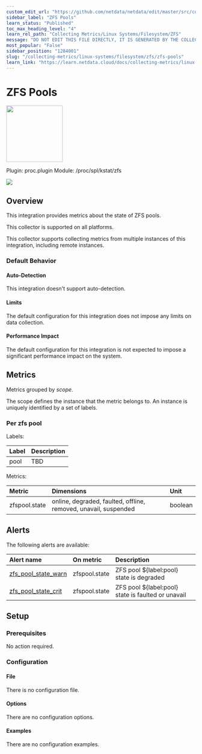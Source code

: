 ```yaml
---
custom_edit_url: "https://github.com/netdata/netdata/edit/master/src/collectors/proc.plugin/metadata.yaml"
sidebar_label: "ZFS Pools"
learn_status: "Published"
toc_max_heading_level: "4"
learn_rel_path: "Collecting Metrics/Linux Systems/Filesystem/ZFS"
message: "DO NOT EDIT THIS FILE DIRECTLY, IT IS GENERATED BY THE COLLECTOR'S metadata.yaml FILE"
most_popular: "False"
sidebar_position: "1284001"
slug: "/collecting-metrics/linux-systems/filesystem/zfs/zfs-pools"
learn_link: "https://learn.netdata.cloud/docs/collecting-metrics/linux-systems/filesystem/zfs/zfs-pools"
---
```



# ZFS Pools


<img src="https://netdata.cloud/img/filesystem.svg" width="150"/>


Plugin: proc.plugin
Module: /proc/spl/kstat/zfs

<img src="https://img.shields.io/badge/maintained%20by-Netdata-%2300ab44" />

## Overview

This integration provides metrics about the state of ZFS pools.



This collector is supported on all platforms.

This collector supports collecting metrics from multiple instances of this integration, including remote instances.


### Default Behavior

#### Auto-Detection

This integration doesn't support auto-detection.

#### Limits

The default configuration for this integration does not impose any limits on data collection.

#### Performance Impact

The default configuration for this integration is not expected to impose a significant performance impact on the system.


## Metrics

Metrics grouped by *scope*.

The scope defines the instance that the metric belongs to. An instance is uniquely identified by a set of labels.



### Per zfs pool



Labels:

| Label      | Description     |
|:-----------|:----------------|
| pool | TBD |

Metrics:

| Metric | Dimensions | Unit |
|:------|:----------|:----|
| zfspool.state | online, degraded, faulted, offline, removed, unavail, suspended | boolean |



## Alerts


The following alerts are available:

| Alert name  | On metric | Description |
|:------------|:----------|:------------|
| [ zfs_pool_state_warn ](https://github.com/netdata/netdata/blob/master/src/health/health.d/zfs.conf) | zfspool.state | ZFS pool ${label:pool} state is degraded |
| [ zfs_pool_state_crit ](https://github.com/netdata/netdata/blob/master/src/health/health.d/zfs.conf) | zfspool.state | ZFS pool ${label:pool} state is faulted or unavail |


## Setup

### Prerequisites

No action required.

### Configuration

#### File

There is no configuration file.
#### Options



There are no configuration options.

#### Examples
There are no configuration examples.


